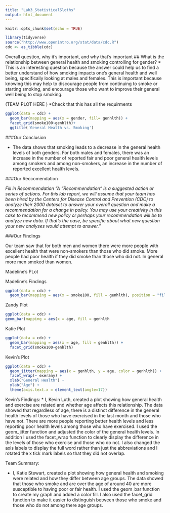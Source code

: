 ```yaml
---
title: "Lab3_StatisticalSloths"
output: html_document
---
```


```r
knitr::opts_chunk$set(echo = TRUE)
```
```r
library(tidyverse)
source("http://www.openintro.org/stat/data/cdc.R")
cdc <- as_tibble(cdc)
```

Overall question, why it’s important, and why that’s important
## What is the relationship between general health and smoking controlling for gender? 
* This is an interesting question because the answer could help us to find a better understand of how smoking impacts one's general health and well being, specifically looking at males and females. This is important because knowing this may help to discourage people from continuing to smoke or starting smoking, and encourage those who want to improve their general well being to stop smoking. 

(TEAM PLOT HERE ) *Check that this has all the requirments

```r
ggplot(data = cdc) +
  geom_bar(mapping = aes(x = gender, fill= genhlth)) +
  facet_grid(smoke100~genhlth)+
  ggtitle('General Health vs. Smoking')
```

###Our Conclusion

* The data shows that smoking leads to a decrease in the general health levels of both genders. For both males and females, there was an increase in the number of reported fair and poor general health levels among smokers and among non-smokers, an increase in the number of reported excellent health levels.

###Our Reccomendation 

*Fill in Recommendation "A “Recommendation” is a suggested action or series of actions. For this lab report, we will assume that your team has been hired by the Centers for Disease Control and Prevention (CDC) to analyze their 2000 dataset to answer your overall question and make a recommendation for a change in policy. You may use your creativity in this case to recommend new policy or perhaps your recommendation will be to analyze new data. If that’s the case, be specific about what new question your new analyses would attempt to answer."*

###Our Findings

Our team saw that for both men and women there were more people with excellent health that were non-smokers than those who did smoke. More people had poor health if they did smoke than those who did not. In general more men smoked than women.


Madeline's PLot

Madeline's Findings

```r
ggplot(data = cdc) + 
  geom_bar(mapping = aes(x = smoke100, fill = genhlth), position = "fill")
```

Zandy Plot 
```r
ggplot(data = cdc) +
geom_bar(mapping = aes(x = age, fill = genhlth
```

Katie Plot 

```r
ggplot(data = cdc) +
  geom_bar(mapping = aes(x = age, fill = genhlth)) +
  facet_grid(smoke100~genhlth)
```

Kevin's Plot 
```r
ggplot(data = cdc) + 
  geom_jitter(mapping = aes(x = genhlth, y = age, color = genhlth)) + 
  facet_wrap(~ exerany) + 
  xlab("General Health") + 
  ylab("Age") + 
  theme(axis.text.x = element_text(angle=17))
```
Kevin's Findings: 
* I, Kevin Luth, created a plot showing how general health and exercise are related and whether age affects this relationship. The data showed that regardless of age, there is a distinct difference in the general health levels of those who have exercised in the last month and those who have not. There are more people reporting better health levels and less reporting poor health levels among those who have exercised. I used the geom_jitter function and adjusted the color of the general health levels. In addition I used the facet_wrap function to clearly display the difference in the levels of those who exercise and those who do not. I also changed the axis labels to display the full word rather than just the abbreviations and I rotated the x tick mark labels so that they did not overlap.

Team Summary:

* I, Katie Stewart, created a plot showing how general health and smoking were related and how they differ between age groups. The data showed that those who smoke and are over the age of around 40 are more susceptible to having poor or fair health. I used the geom_bar function to create my graph and added a color fill. I also used the facet_grid function to make it easier to distinguish between those who smoke and those who do not among there age groups. 
